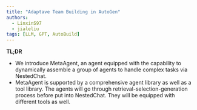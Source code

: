 ```yaml
---
title: "Adaptave Team Building in AutoGen"
authors:
  - LinxinS97
  - jialeliu
tags: [LLM, GPT, AutoBuild]
---
```


**TL;DR**
- We introduce MetaAgent, an agent equipped with the capability to dynamically assemble a group of agents to handle complex tasks via NestedChat.
- MetaAgent is supported by a comprehensive agent library as well as a tool library. The agents will go through retrieval-selection-generation process before put into NestedChat. They will be equipped with different tools as well.
